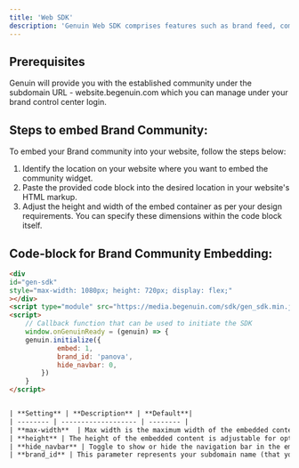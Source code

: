```yaml
---
title: 'Web SDK'
description: 'Genuin Web SDK comprises features such as brand feed, communities, and loops.'
---
```


## Prerequisites
Genuin will provide you with the established community under the subdomain URL - website.begenuin.com which you can manage under your brand control center login.

## Steps to embed Brand Community:
To embed your Brand community into your website, follow the steps below:
1. Identify the location on your website where you want to embed the community widget.
2. Paste the provided code block into the desired location in your website's HTML markup.
3. Adjust the height and width of the embed container as per your design requirements.
   You can specify these dimensions within the code block itself.

## Code-block for Brand Community Embedding:

```html
<div
id="gen-sdk"
style="max-width: 1080px; height: 720px; display: flex;"
></div>
<script type="module" src="https://media.begenuin.com/sdk/gen_sdk.min.js"></script>
<script>
	// Callback function that can be used to initiate the SDK
	window.onGenuinReady = (genuin) => {
	genuin.initialize({
			embed: 1,
			brand_id: 'panova',
			hide_navbar: 0,
		})
	}
</script>


| **Setting** | **Description** | **Default**|
| -------- | ------------------- | -------- |
| **max-width**  | Max width is the maximum width of the embedded content and this parameter is variable, so you can change this as per your preferences and your website UI. | 1080px |
| **height** | The height of the embedded content is adjustable for optimal display, same as width parameter. | 720px |
| **hide_navbar** | Toggle to show or hide the navigation bar in the embedded community. Set to 1 to hide the nav bar. | 0 |
| **brand_id** | This parameter represents your subdomain name (that you entered while signing up on BCC) which shows your Brand content, and it’s not a changeable parameter. |   |